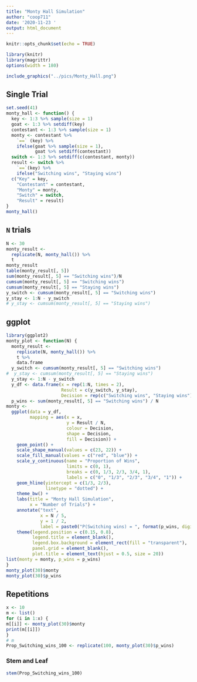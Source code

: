 ```yaml
---
title: "Monty Hall Simulation"
author: "coop711"
date: '2020-11-23 '
output: html_document
---
```


```r
knitr::opts_chunk$set(echo = TRUE)
```

```r
library(knitr)
library(magrittr)
options(width = 180)
```

```r
include_graphics("../pics/Monty_Hall.png")
```

<P style = "page-break-before:always">

## Single Trial

```r
set.seed(41)
monty_hall <- function() {
  key <- 1:3 %>% sample(size = 1)
  goat <- 1:3 %>% setdiff(key)
  contestant <- 1:3 %>% sample(size = 1)
  monty <- contestant %>%
    `==` (key) %>%
    ifelse(goat %>% sample(size = 1), 
           goat %>% setdiff(contestant))
  switch <- 1:3 %>% setdiff(c(contestant, monty))
  result <- switch %>% 
    `==`(key) %>%
    ifelse("Switching wins", "Staying wins") 
  c("Key" = key, 
    "Contestant" = contestant, 
    "Monty" = monty, 
    "Switch" = switch, 
    "Result" = result)
}
monty_hall()
```

<P style = "page-break-before:always">

## `N` trials

```r
N <- 30
monty_result <- 
  replicate(N, monty_hall()) %>% 
  t
monty_result
table(monty_result[, 5])
sum(monty_result[, 5] == "Switching wins")/N
cumsum(monty_result[, 5] == "Switching wins")
cumsum(monty_result[, 5] == "Staying wins")
y_switch <- cumsum(monty_result[, 5] == "Switching wins")
y_stay <- 1:N - y_switch
# y_stay <- cumsum(monty_result[, 5] == "Staying wins")
```

## ggplot

```r
library(ggplot2)
monty_plot <- function(N) {
  monty_result <- 
    replicate(N, monty_hall()) %>%
    t %>%
    data.frame
  y_switch <- cumsum(monty_result[, 5] == "Switching wins")
#  y_stay <- cumsum(monty_result[, 5] == "Staying wins")
  y_stay <- 1:N - y_switch
  y_df <- data.frame(x = rep(1:N, times = 2), 
                     Result = c(y_switch, y_stay), 
                     Decision = rep(c("Switching wins", "Staying wins"), each = N)) 
  p_wins <- sum(monty_result[, 5] == "Switching wins") / N
monty <-  
  ggplot(data = y_df, 
         mapping = aes(x = x, 
                       y = Result / N, 
                       colour = Decision,
                       shape = Decision,
                       fill = Decision)) +
    geom_point() +
    scale_shape_manual(values = c(23, 22)) +
    scale_fill_manual(values = c("red", "blue")) +
    scale_y_continuous(name = "Proportion of Wins", 
                       limits = c(0, 1),
                       breaks = c(0, 1/3, 2/3, 3/4, 1),
                       labels = c("0", "1/3", "2/3", "3/4", "1")) +
    geom_hline(yintercept = c(1/3, 2/3), 
               linetype = "dotted") +
    theme_bw() + 
    labs(title = "Monty Hall Simulation", 
         x = "Number of Trials") +
    annotate("text", 
             x = N / 5, 
             y = 1 / 2,
             label = paste0("P(Switching wins) = ", format(p_wins, digits = 2, nsmall = 2))) +
    theme(legend.position = c(0.15, 0.8),
          legend.title = element_blank(),
          legend.box.background = element_rect(fill = "transparent"),
          panel.grid = element_blank(),
          plot.title = element_text(hjust = 0.5, size = 20))
list(monty = monty, p_wins = p_wins)
}
monty_plot(30)$monty
monty_plot(30)$p_wins
```

## Repetitions

```r
x <- 10
m <- list()
for (i in 1:x) {
m[[i]] <- monty_plot(30)$monty
print(m[[i]])
}
# m
Prop_Switching_wins_100 <- replicate(100, monty_plot(30)$p_wins)
```

### Stem and Leaf

```r
stem(Prop_Switching_wins_100)
```
